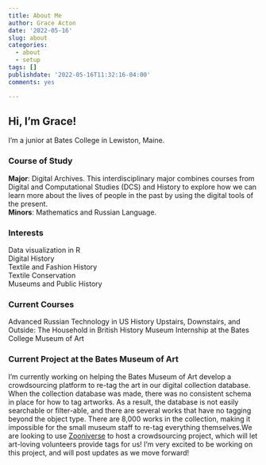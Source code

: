 ```yaml
---
title: About Me
author: Grace Acton
date: '2022-05-16'
slug: about
categories:
  - about
  - setup
tags: []
publishdate: '2022-05-16T11:32:16-04:00'
comments: yes

---
```

## Hi, I'm Grace!  
I'm a junior at Bates College in Lewiston, Maine.   
      
### Course of Study  
**Major**: Digital Archives. This interdisciplinary major combines courses
      from Digital and Computational Studies (DCS) and History to explore how we
      can learn more about the lives of people in the past by using the digital 
      tools of the present.  
**Minors**: Mathematics and Russian Language.  
      
### Interests

Data visualization in R  
Digital History  
Textile and Fashion History  
Textile Conservation  
Museums and Public History  

### Current Courses

Advanced Russian
Technology in US History
Upstairs, Downstairs, and Outside: The Household in British History
Museum Internship at the Bates College Museum of Art 

### Current Project at the Bates Museum of Art

I'm currently working on helping the Bates Museum of Art develop a crowdsourcing platform to re-tag the art in our digital collection database. When the collection database was made, there was no consistent schema in place for how to tag artworks. As a result, the database is not easily searchable or filter-able, and there are several works that have no tagging beyond the object type. There are 8,000 works in the collection, making it impossible for the small museum staff to re-tag everything themselves.We are looking to use [Zooniverse](https://www.zooniverse.org/projects) to host a crowdsourcing project, which will let art-loving volunteers provide tags for us! I'm very excited to be working on this project, and will post updates as we move forward!